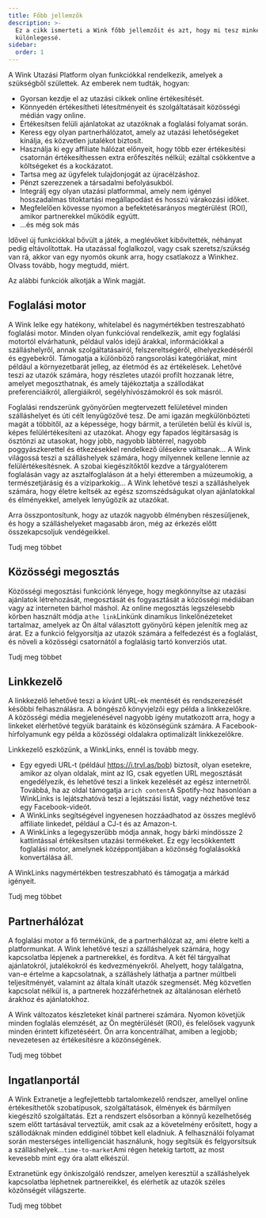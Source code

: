 ```yaml
---
title: Főbb jellemzők
description: >-
  Ez a cikk ismerteti a Wink főbb jellemzőit és azt, hogy mi tesz minket
  különlegessé.
sidebar:
  order: 1
---
```


A Wink Utazási Platform olyan funkciókkal rendelkezik, amelyek a szükségből születtek. Az emberek nem tudták, hogyan:

* Gyorsan kezdje el az utazási cikkek online értékesítését.
* Könnyedén értékesítheti létesítményeit és szolgáltatásait közösségi médián vagy online.
* Értékesítsen felüli ajánlatokat az utazóknak a foglalási folyamat során.
* Keress egy olyan partnerhálózatot, amely az utazási lehetőségeket kínálja, és közvetlen jutalékot biztosít.
* Használja ki egy affiliate hálózat előnyeit, hogy több ezer értékesítési csatornán értékesíthessen extra erőfeszítés nélkül; ezáltal csökkentve a költségeket és a kockázatot.
* Tartsa meg az ügyfelek tulajdonjogát az újracélzáshoz.
* Pénzt szerezzenek a társadalmi befolyásukból.
* Integrálj egy olyan utazási platformmal, amely nem igényel hosszadalmas titoktartási megállapodást és hosszú várakozási időket.
* Megfelelően kövesse nyomon a befektetésarányos megtérülést (ROI), amikor partnerekkel működik együtt.
* ...és még sok más

Idővel új funkciókkal bővült a játék, a meglévőket kibővítették, néhányat pedig eltávolítottak. Ha utazással foglalkozol, vagy csak szeretsz/szükség van rá, akkor van egy nyomós okunk arra, hogy csatlakozz a Winkhez. Olvass tovább, hogy megtudd, miért.

Az alábbi funkciók alkotják a Wink magját.

## Foglalási motor

A Wink lelke egy hatékony, whitelabel és nagymértékben testreszabható foglalási motor. Minden olyan funkcióval rendelkezik, amit egy foglalási motortól elvárhatunk, például valós idejű árakkal, információkkal a szálláshelyről, annak szolgáltatásairól, felszereltségéről, elhelyezkedéséről és egyebekről. Támogatja a különböző rangsorolási kategóriákat, mint például a környezetbarát jelleg, az életmód és az értékelések. Lehetővé teszi az utazók számára, hogy részletes utazói profilt hozzanak létre, amelyet megoszthatnak, és amely tájékoztatja a szállodákat preferenciáikról, allergiáikról, segélyhívószámokról és sok másról.

Foglalási rendszerünk gyönyörűen megtervezett felületével minden szálláshelyet és úti célt lenyűgözővé tesz. De ami igazán megkülönbözteti magát a többitől, az a képessége, hogy bármit, a területén belül és kívül is, képes felülértékesíteni az utazókat. Ahogy egy fapados légitársaság is ösztönzi az utasokat, hogy jobb, nagyobb lábtérrel, nagyobb poggyászkerettel és étkezésekkel rendelkező ülésekre váltsanak... A Wink világossá teszi a szálláshelyek számára, hogy milyennek kellene lennie az felülértékesítésnek. A szobai kiegészítőktől kezdve a tárgyalóterem foglalásán vagy az asztalfoglaláson át a helyi étteremben a múzeumokig, a természetjárásig és a víziparkokig... A Wink lehetővé teszi a szálláshelyek számára, hogy életre keltsék az egész szomszédságukat olyan ajánlatokkal és élményekkel, amelyek lenyűgözik az utazókat.

Arra összpontosítunk, hogy az utazók nagyobb élményben részesüljenek, és hogy a szálláshelyeket magasabb áron, még az érkezés előtt összekapcsoljuk vendégeikkel.

<LinkButton href="/booking-engine/in-a-nutshell">
  Tudj meg többet
</LinkButton>


## Közösségi megosztás

Közösségi megosztási funkciónk lényege, hogy megkönnyítse az utazási ajánlatok létrehozását, megosztását és fogyasztását a közösségi médiában vagy az interneten bárhol máshol. Az online megosztás legszélesebb körben használt módja a`the link`Linkünk dinamikus linkelőnézeteket tartalmaz, amelyek az Ön által választott gyönyörű képen jelenítik meg az árat. Ez a funkció felgyorsítja az utazók számára a felfedezést és a foglalást, és növeli a közösségi csatornától a foglalásig tartó konverziós utat.

<LinkButton href="/studio/shareable-links">
  Tudj meg többet
</LinkButton>


## Linkkezelő

A linkkezelő lehetővé teszi a kívánt URL-ek mentését és rendszerezését későbbi felhasználásra. A böngésző könyvjelzői egy példa a linkkezelőkre. A közösségi média megjelenésével nagyobb igény mutatkozott arra, hogy a linkeket elérhetővé tegyük barátaink és közönségünk számára. A Facebook-hírfolyamunk egy példa a közösségi oldalakra optimalizált linkkezelőkre.

Linkkezelő eszközünk, a WinkLinks, ennél is tovább megy.

* Egy egyedi URL-t (például https://i.trvl.as/bob) biztosít, olyan esetekre, amikor az olyan oldalak, mint az IG, csak egyetlen URL megosztását engedélyezik, és lehetővé teszi a linkek kezelését az egész internetről. Továbbá, ha az oldal támogatja a`rich content`A Spotify-hoz hasonlóan a WinkLinks is lejátszhatóvá teszi a lejátszási listát, vagy nézhetővé tesz egy Facebook-videót.
* A WinkLinks segítségével ingyenesen hozzáadhatod az összes meglévő affiliate linkedet, például a CJ-t és az Amazon-t.
* A WinkLinks a legegyszerűbb módja annak, hogy bárki mindössze 2 kattintással értékesítsen utazási termékeket. Ez egy lecsökkentett foglalási motor, amelynek középpontjában a közönség foglalásokká konvertálása áll.

A WinkLinks nagymértékben testreszabható és támogatja a márkád igényeit.

<LinkButton href="/link-manager/wink-links">
  Tudj meg többet
</LinkButton>


## Partnerhálózat

A foglalási motor a fő termékünk, de a partnerhálózat az, ami életre kelti a platformunkat. A Wink lehetővé teszi a szálláshelyek számára, hogy kapcsolatba lépjenek a partnerekkel, és fordítva. A két fél tárgyalhat ajánlatokról, jutalékokról és kedvezményekről. Ahelyett, hogy találgatna, van-e értelme a kapcsolatnak, a szálláshely láthatja a partner múltbeli teljesítményét, valamint az általa kínált utazók szegmensét. Még közvetlen kapcsolat nélkül is, a partnerek hozzáférhetnek az általánosan elérhető árakhoz és ajánlatokhoz.

A Wink változatos készleteket kínál partnerei számára. Nyomon követjük minden foglalás elemzését, az Ön megtérülését (ROI), és felelősek vagyunk minden érintett kifizetéséért. Ön arra koncentrálhat, amiben a legjobb; nevezetesen az értékesítésre a közönségének.

<LinkButton href="/studio/what-is-studio">
  Tudj meg többet
</LinkButton>


## Ingatlanportál

A Wink Extranetje a legfejlettebb tartalomkezelő rendszer, amellyel online értékesíthetők szobatípusok, szolgáltatások, élmények és bármilyen kiegészítő szolgáltatás. Ezt a rendszert elsősorban a könnyű kezelhetőség szem előtt tartásával terveztük, amit csak az a követelmény erősített, hogy a szállodáknak minden eddiginél többet kell eladniuk. A felhasználói folyamat során mesterséges intelligenciát használunk, hogy segítsük és felgyorsítsuk a szálláshelyek...`time-to-market`Ami régen hetekig tartott, az most kevesebb mint egy óra alatt elkészül.

Extranetünk egy önkiszolgáló rendszer, amelyen keresztül a szálláshelyek kapcsolatba léphetnek partnereikkel, és elérhetik az utazók széles közönségét világszerte.

<LinkButton href="/extranet/what-is-extranet">
  Tudj meg többet
</LinkButton>

